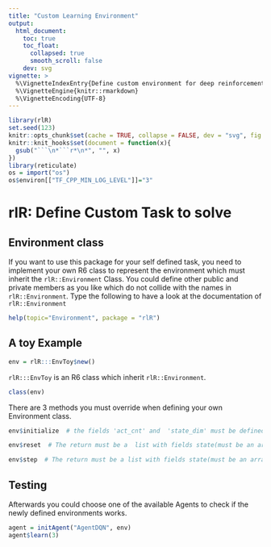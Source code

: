 ```yaml
---
title: "Custom Learning Environment"
output:
  html_document:
    toc: true
    toc_float:
      collapsed: true
      smooth_scroll: false
    dev: svg
vignette: >
  %\VignetteIndexEntry{Define custom environment for deep reinforcement learn}
  %\VignetteEngine{knitr::rmarkdown}
  %\VignetteEncoding{UTF-8}
---
```


```r
library(rlR)
set.seed(123)
knitr::opts_chunk$set(cache = TRUE, collapse = FALSE, dev = "svg", fig.height = 3.5)
knitr::knit_hooks$set(document = function(x){
  gsub("```\n*```r*\n*", "", x)
})
library(reticulate)
os = import("os")
os$environ[["TF_CPP_MIN_LOG_LEVEL"]]="3"
```

# rlR: Define Custom Task to solve

## Environment class

If you want to use this package for your self defined task, you need to implement your own R6 class to represent the environment which must inherit the `rlR::Environment` Class. You could define other public and private members as you like which do not collide with the names in `rlR::Environment`.  Type the following to have a look at the documentation of `rlR::Environment`

```r
help(topic="Environment", package = "rlR")
```

## A toy Example

```r
env = rlR:::EnvToy$new()
```

`rlR:::EnvToy` is an R6 class which inherit  `rlR::Environment`. 

```r
class(env)
```

There are 3 methods you must override when defining your own Environment class.

```r
env$initialize  # the fields 'act_cnt' and  'state_dim' must be defined here
```

```r
env$reset  # The return must be a  list with fields state(must be an array), reward = NULL, done = FALSE, and info = list()
```


```r
env$step  # The return must be a list with fields state(must be an array), reward(numeric), done(Boolean), and info (list of anything or empty list)
```

## Testing

Afterwards you could choose one of the available  Agents to check if the newly defined environments works. 

```r
agent = initAgent("AgentDQN", env)
agent$learn(3)
```
